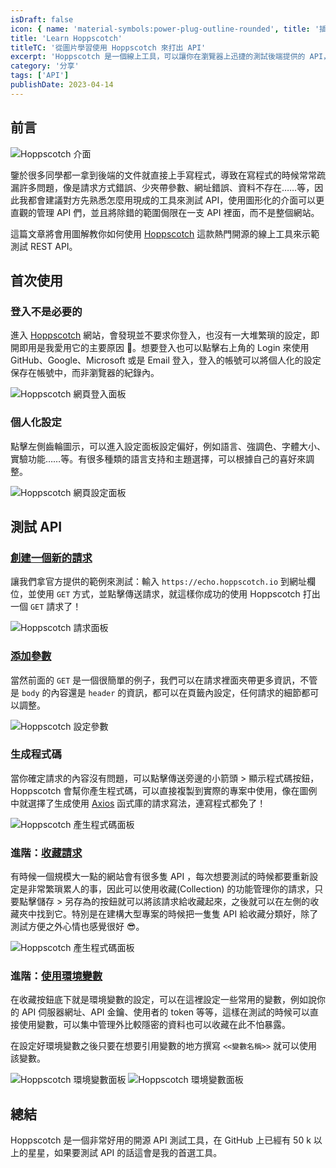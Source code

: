 ```yaml
---
isDraft: false
icon: { name: 'material-symbols:power-plug-outline-rounded', title: '插座符號' }
title: 'Learn Hoppscotch'
titleTC: '從圖片學習使用 Hoppscotch 來打出 API'
excerpt: 'Hoppscotch 是一個線上工具，可以讓你在瀏覽器上迅捷的測試後端提供的 API，相比於過於臃腫的 Postman，這款清新好用的開源工具已經是我的愛用工具之一。'
category: '分享'
tags: ['API']
publishDate: 2023-04-14
---
```


## 前言

![Hoppscotch 介面](./ui.webp)

鑒於很多同學都一拿到後端的文件就直接上手寫程式，導致在寫程式的時候常常疏漏許多問題，像是請求方式錯誤、少夾帶參數、網址錯誤、資料不存在……等，因此我都會建議對方先熟悉怎麼用現成的工具來測試 API，使用圖形化的介面可以更直觀的管理 API 們，並且將除錯的範圍侷限在一支 API 裡面，而不是整個網站。

這篇文章將會用圖解教你如何使用 [Hoppscotch](https://github.com/hoppscotch/hoppscotch) 這款熱門開源的線上工具來示範測試 REST API。

## 首次使用

### 登入不是必要的

進入 [Hoppscotch](https://hoppscotch.io/) 網站，會發現並不要求你登入，也沒有一大堆繁瑣的設定，即開即用是我愛用它的主要原因 🤗。想要登入也可以點擊右上角的 Login 來使用 GitHub、Google、Microsoft 或是 Email 登入，登入的帳號可以將個人化的設定保存在帳號中，而非瀏覽器的紀錄內。

![Hoppscotch 網頁登入面板](./login.webp '選擇你愛用的方式登入')

### 個人化設定

點擊左側齒輪圖示，可以進入設定面板設定偏好，例如語言、強調色、字體大小、實驗功能……等。有很多種類的語言支持和主題選擇，可以根據自己的喜好來調整。

![Hoppscotch 網頁設定面板](./setting.webp '調整你的偏好')

## 測試 API

### [創建一個新的請求](https://docs.hoppscotch.io/documentation/getting-started/rest/creating-a-request)

讓我們拿官方提供的範例來測試：輸入 `https://echo.hoppscotch.io` 到網址欄位，並使用 `GET` 方式，並點擊傳送請求，就這樣你成功的使用 Hoppscotch 打出一個 `GET` 請求了！

![Hoppscotch 請求面板](./get.webp '你的第一支 GET 請求成功！')

### [添加參數](https://docs.hoppscotch.io/documentation/getting-started/rest/using-parameters)

當然前面的 `GET` 是一個很簡單的例子，我們可以在請求裡面夾帶更多資訊，不管是 `body` 的內容還是 `header` 的資訊，都可以在頁籤內設定，任何請求的細節都可以調整。

![Hoppscotch 設定參數](./parameter.webp '設定參數')

### 生成程式碼

當你確定請求的內容沒有問題，可以點擊傳送旁邊的小箭頭 > 顯示程式碼按鈕，Hoppscotch 會幫你產生程式碼，可以直接複製到實際的專案中使用，像在圖例中就選擇了生成使用 [Axios](https://axios-http.com/) 函式庫的請求寫法，連寫程式都免了！

![Hoppscotch 產生程式碼面板](./axios.webp '產生 Axios 請求寫法的程式碼')

### 進階：[收藏請求](https://docs.hoppscotch.io/documentation/getting-started/rest/organizing-your-requests)

有時候一個規模大一點的網站會有很多隻 API ，每次想要測試的時候都要重新設定是非常繁瑣累人的事，因此可以使用收藏(Collection) 的功能管理你的請求，只要點擊儲存 > 另存為的按鈕就可以將該請求給收藏起來，之後就可以在左側的收藏夾中找到它。特別是在建構大型專案的時候把一隻隻 API 給收藏分類好，除了測試方便之外心情也感覺很好 😎。

![Hoppscotch 產生程式碼面板](./collection.webp '產生 Axios 請求寫法的程式碼')

### 進階：[使用環境變數](https://docs.hoppscotch.io/documentation/getting-started/rest/environment-variables)

在收藏按鈕底下就是環境變數的設定，可以在這裡設定一些常用的變數，例如說你的 API 伺服器網址、API 金鑰、使用者的 token 等等，這樣在測試的時候可以直接使用變數，可以集中管理外比較隱密的資料也可以收藏在此不怕暴露。

在設定好環境變數之後只要在想要引用變數的地方撰寫 `<<變數名稱>>` 就可以使用該變數。

![Hoppscotch 環境變數面板](./env.webp '新增環境變數')
![Hoppscotch 環境變數面板](./env-2.webp '輸入環境變數，並且在請求中使用')

## 總結

Hoppscotch 是一個非常好用的開源 API 測試工具，在 GitHub 上已經有 50 k 以上的星星，如果要測試 API 的話這會是我的首選工具。
